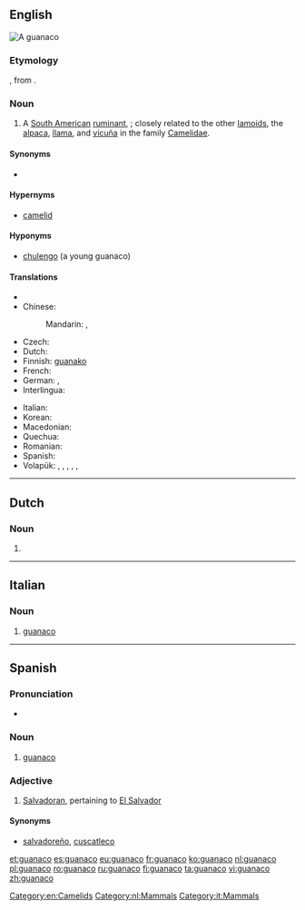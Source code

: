 ==English==
{{wikipedia}}
[[File:Guanaco 09.24.jpg|thumb|A '''guanaco''']]
{{wikispecies|Lama guanicoe}}
===Etymology===
{{etyl|es|en}} {{term|guanaco|lang=es}}, from {{etyl|qu|en}} {{term|wanaku|lang=qu}}.

===Noun===

{{en-noun|s|guanacoes}}

# A [[South American]] [[ruminant]], {{taxlink|Lama guanicoe|species}}; closely related to the other [[lamoid]]s, the [[alpaca]], [[llama]], and [[vicuña]] in the family [[Camelidae]].

====Synonyms====
* {{context|obsolete|lang=en}} {{taxlink|Auchenia huanaco|species}}

====Hypernyms====
* [[camelid]]

====Hyponyms====
* [[chulengo]] (a young guanaco)

====Translations====
{{trans-top|''Lama guanicoe''}}
* {{trreq|ar}}
* Chinese:
*: Mandarin: {{t|cmn|原駝|sc=Hani}}, {{t|cmn|原驼|tr=yuántuo|sc=Hani}}
* Czech: {{t|cs|guanako}}
* Dutch: {{t+|nl|guanaco}}
* Finnish: [[guanako]]
* French: {{t+|fr|guanaco|m}}
* German: {{t|de|Guanako|n}}, {{t|de|Huanako|n}}
* Interlingua: {{t|ia|guanaco}}
{{trans-mid}}
* Italian: {{t|it|guanaco|m}}
* Korean: {{t|ko|과나코|tr=gwanako|sc=Hang}}
* Macedonian: {{t|mk|гванако|n|tr=gvánako|sc=Cyrl}}
* Quechua: {{t|qu|wanaku}}
* Romanian: {{t+|ro|guanaco|m}}
* Spanish: {{t+|es|guanaco|m}}
* Volapük: {{qualifier|♂♀}} {{t|vo|huanak}}, {{qualifier|♂}} {{t|vo|hihuanak}}, {{qualifier|♀}} {{t|vo|jihuanak}}, {{qualifier|♂♀ offspring}} {{t|vo|huanakül}}, {{qualifier|♂ offspring}} {{t|vo|hihuanakül}}, {{qualifier|♀ offspring}} {{t|vo|jihuanakül}}
{{trans-bottom}}

[[Category:en:Camelids]]

----

==Dutch==

===Noun===
{{nl-noun|m|guanaco's|guanacootje}}

# {{l|en|guanaco}}

[[Category:nl:Mammals]]

----

==Italian==

===Noun===
{{it-noun|m}}

# [[#English|guanaco]]

[[Category:it:Mammals]]

----

==Spanish==
===Pronunciation===
* {{IPA|/guaˈna.ko/|lang=es}}

===Noun===
{{es-noun|m}}

# [[#English|guanaco]]

===Adjective===
{{es-adj|}}

# {{context|colloquial|Central America|lang=es}} [[Salvadoran]], pertaining to [[El Salvador]]

====Synonyms====
* [[salvadoreño]], [[cuscatleco]]

[[et:guanaco]]
[[es:guanaco]]
[[eu:guanaco]]
[[fr:guanaco]]
[[ko:guanaco]]
[[nl:guanaco]]
[[pl:guanaco]]
[[ro:guanaco]]
[[ru:guanaco]]
[[fi:guanaco]]
[[ta:guanaco]]
[[vi:guanaco]]
[[zh:guanaco]]